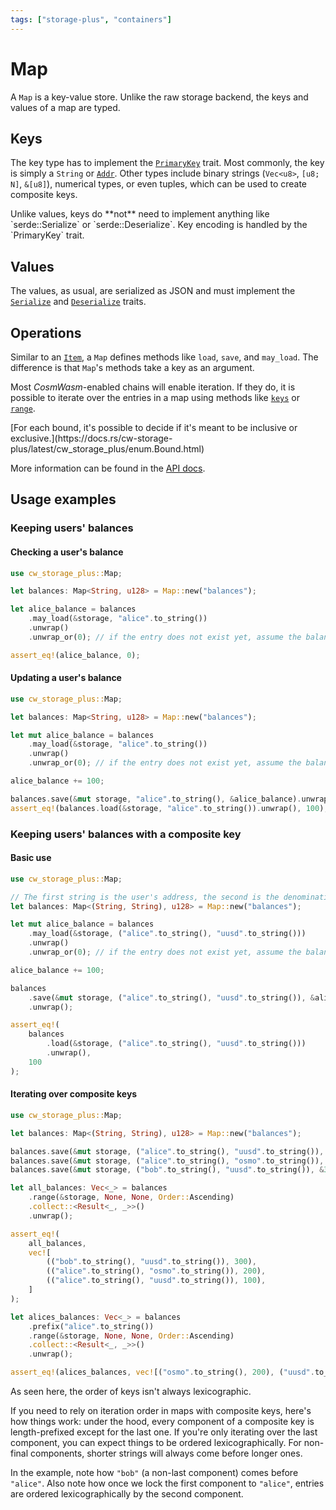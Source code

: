```yaml
---
tags: ["storage-plus", "containers"]
---
```



# Map

A `Map` is a key-value store. Unlike the raw storage backend, the keys and values of a map are
typed.

## Keys

The key type has to implement the
[`PrimaryKey`](https://docs.rs/cw-storage-plus/latest/cw_storage_plus/trait.PrimaryKey.html) trait.
Most commonly, the key is simply a `String` or
[`Addr`](https://docs.rs/cosmwasm-std/latest/cosmwasm_std/struct.Addr.html). Other types include
binary strings (`Vec<u8>`, `[u8; N]`, `&[u8]`), numerical types, or even tuples, which can be used
to create composite keys.

<Callout>
  Unlike values, keys do **not** need to implement anything like `serde::Serialize` or
  `serde::Deserialize`. Key encoding is handled by the `PrimaryKey` trait.
</Callout>

## Values

The values, as usual, are serialized as JSON and must implement the
[`Serialize`](https://docs.serde.rs/serde/trait.Serialize.html) and
[`Deserialize`](https://docs.serde.rs/serde/trait.Deserialize.html) traits.

## Operations

Similar to an [`Item`](./item), a `Map` defines methods like `load`, `save`, and `may_load`. The
difference is that `Map`'s methods take a key as an argument.

Most _CosmWasm_-enabled chains will enable iteration. If they do, it is possible to iterate over the
entries in a map using methods like
[`keys`](https://docs.rs/cw-storage-plus/latest/cw_storage_plus/struct.Map.html#method.keys) or
[`range`](https://docs.rs/cw-storage-plus/latest/cw_storage_plus/struct.Map.html#method.range).

<Callout>
  [For each bound, it's possible to decide if it's meant to be inclusive or
  exclusive.](https://docs.rs/cw-storage-plus/latest/cw_storage_plus/enum.Bound.html)
</Callout>

More information can be found in the
[API docs](https://docs.rs/cw-storage-plus/latest/cw_storage_plus/struct.Map.html).

## Usage examples

### Keeping users' balances

#### Checking a user's balance

```rust template="storage"
use cw_storage_plus::Map;

let balances: Map<String, u128> = Map::new("balances");

let alice_balance = balances
    .may_load(&storage, "alice".to_string())
    .unwrap()
    .unwrap_or(0); // if the entry does not exist yet, assume the balance is 0

assert_eq!(alice_balance, 0);
```

#### Updating a user's balance

```rust template="storage"
use cw_storage_plus::Map;

let balances: Map<String, u128> = Map::new("balances");

let mut alice_balance = balances
    .may_load(&storage, "alice".to_string())
    .unwrap()
    .unwrap_or(0); // if the entry does not exist yet, assume the balance is 0

alice_balance += 100;

balances.save(&mut storage, "alice".to_string(), &alice_balance).unwrap();
assert_eq!(balances.load(&storage, "alice".to_string()).unwrap(), 100);
```

### Keeping users' balances with a composite key

#### Basic use

```rust template="storage"
use cw_storage_plus::Map;

// The first string is the user's address, the second is the denomination
let balances: Map<(String, String), u128> = Map::new("balances");

let mut alice_balance = balances
    .may_load(&storage, ("alice".to_string(), "uusd".to_string()))
    .unwrap()
    .unwrap_or(0); // if the entry does not exist yet, assume the balance is 0

alice_balance += 100;

balances
    .save(&mut storage, ("alice".to_string(), "uusd".to_string()), &alice_balance)
    .unwrap();

assert_eq!(
    balances
        .load(&storage, ("alice".to_string(), "uusd".to_string()))
        .unwrap(),
    100
);
```

#### Iterating over composite keys

```rust template="storage"
use cw_storage_plus::Map;

let balances: Map<(String, String), u128> = Map::new("balances");

balances.save(&mut storage, ("alice".to_string(), "uusd".to_string()), &100).unwrap();
balances.save(&mut storage, ("alice".to_string(), "osmo".to_string()), &200).unwrap();
balances.save(&mut storage, ("bob".to_string(), "uusd".to_string()), &300).unwrap();

let all_balances: Vec<_> = balances
    .range(&storage, None, None, Order::Ascending)
    .collect::<Result<_, _>>()
    .unwrap();

assert_eq!(
    all_balances,
    vec![
        (("bob".to_string(), "uusd".to_string()), 300),
        (("alice".to_string(), "osmo".to_string()), 200),
        (("alice".to_string(), "uusd".to_string()), 100),
    ]
);

let alices_balances: Vec<_> = balances
    .prefix("alice".to_string())
    .range(&storage, None, None, Order::Ascending)
    .collect::<Result<_, _>>()
    .unwrap();

assert_eq!(alices_balances, vec![("osmo".to_string(), 200), ("uusd".to_string(), 100)]);
```

<Callout type="warning">

As seen here, the order of keys isn't always lexicographic.

If you need to rely on iteration order in maps with composite keys, here's how things work: under
the hood, every component of a composite key is length-prefixed except for the last one. If you're
only iterating over the last component, you can expect things to be ordered lexicographically. For
non-final components, shorter strings will always come before longer ones.

In the example, note how `"bob"` (a non-last component) comes before `"alice"`. Also note how once
we lock the first component to `"alice"`, entries are ordered lexicographically by the second
component.

</Callout>
